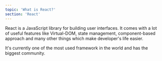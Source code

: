 ```yaml
---
topic: 'What is React?'
section: 'React'
---
```


<LearnSectionHeader topic={topic} />

<LearnSectionContent>
  React is a JavaScript library for building user interfaces. It comes with a
  lot of useful features like Virtual-DOM, state management, component-based
  approach and many other things which make developer's life easier.

It's currently one of the most used framework in the world and has the biggest community.

</LearnSectionContent>
